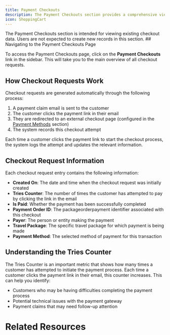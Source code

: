 ```yaml
---
title: Payment Checkouts
description: The Payment Checkouts section provides a comprehensive view of all checkout requests that have been made in the Travel Agent system. This area is designed primarily as a monitoring tool, allowing you to track and review payment activities.
icon: ShoppingCart
---
```



<Callout type="info">
  The Payment Checkouts section is intended for viewing existing checkout data. Users are not expected to create new records in this section.
</Callout>
## Navigating to the Payment Checkouts Page

To access the Payment Checkouts page, click on the **Payment Checkouts** link in the sidebar. This will take you to the main overview of all checkout requests.

## How Checkout Requests Work

Checkout requests are generated automatically through the following process:

1. A payment claim email is sent to the customer
2. The customer clicks the payment link in their email
3. They are redirected to an external checkout page (configured in the [Payment Methods](/docs/travel-agent/setup/payment-methods) section)
4. The system records this checkout attempt

Each time a customer clicks the payment link to start the checkout process, the system logs the attempt and updates the relevant information.

## Checkout Request Information

Each checkout request entry contains the following information:

- **Created On**: The date and time when the checkout request was initially created
- **Tries Counter**: The number of times the customer has attempted to pay by clicking the link in the email
- **Is Paid**: Whether the payment has been successfully completed
- **Payment Order ID**: The packageorderpayment identifier associated with this checkout
- **Payer**: The person or entity making the payment
- **Travel Package**: The specific travel package for which payment is being made
- **Payment Method**: The selected method of payment for this transaction

## Understanding the Tries Counter

The Tries Counter is an important metric that shows how many times a customer has attempted to initiate the payment process. Each time a customer clicks the payment link in their email, this counter increases. This can help you identify:

- Customers who may be having difficulties completing the payment process
- Potential technical issues with the payment gateway
- Payment claims that may need follow-up attention

# Related Resources

<Cards>
  <Card
    href="../setup/payment-methods"
    title="Payment Methods Configuration"
    description="Learn how to set up the payment methods and configure checkout pages."
  />
</Cards>
